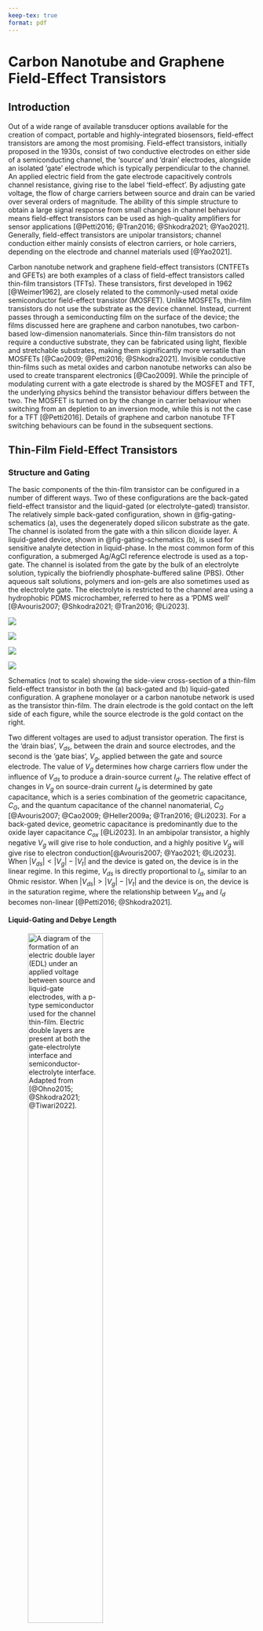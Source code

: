 ```yaml
---
keep-tex: true
format: pdf
---
```


# Carbon Nanotube and Graphene Field-Effect Transistors

## Introduction

Out of a wide range of available transducer options available for the creation of compact, portable and highly-integrated biosensors, field-effect transistors are among the most promising. Field-effect transistors, initially proposed in the 1930s, consist of two conductive electrodes on either side of a semiconducting channel, the 'source' and 'drain' electrodes, alongside an isolated 'gate' electrode which is typically perpendicular to the channel. An applied electric field from the gate electrode capacitively controls channel resistance, giving rise to the label 'field-effect'. By adjusting gate voltage, the flow of charge carriers between source and drain can be varied over several orders of magnitude. The ability of this simple structure to obtain a large signal response from small changes in channel behaviour means field-effect transistors can be used as high-quality amplifiers for sensor applications [@Petti2016; @Tran2016; @Shkodra2021; @Yao2021]. Generally, field-effect transistors are unipolar transistors; channel conduction either mainly consists of electron carriers, or hole carriers, depending on the electrode and channel materials used [@Yao2021].

Carbon nanotube network and graphene field-effect transistors (CNTFETs and GFETs) are both examples of a class of field-effect transistors called thin-film transistors (TFTs). These transistors, first developed in 1962 [@Weimer1962], are closely related to the commonly-used metal oxide semiconductor field-effect transistor (MOSFET). Unlike MOSFETs, thin-film transistors do not use the substrate as the device channel. Instead, current passes through a semiconducting film on the surface of the device; the films discussed here are graphene and carbon nanotubes, two carbon-based low-dimension nanomaterials. Since thin-film transistors do not require a conductive substrate, they can be fabricated using light, flexible and stretchable substrates, making them significantly more versatile than MOSFETs [@Cao2009; @Petti2016; @Shkodra2021]. Invisible conductive thin-films such as metal oxides and carbon nanotube networks can also be used to create transparent electronics [@Cao2009]. While the principle of modulating current with a gate electrode is shared by the MOSFET and TFT, the underlying physics behind the transistor behaviour differs between the two. The MOSFET is turned on by the change in carrier behaviour when switching from an depletion to an inversion mode, while this is not the case for a TFT [@Petti2016]. Details of graphene and carbon nanotube TFT switching behaviours can be found in the subsequent sections.

## Thin-Film Field-Effect Transistors {#sec-general-FETs}

### Structure and Gating {#sec-gating}

The basic components of the thin-film transistor can be configured in a number of different ways. Two of these configurations are the back-gated field-effect transistor and the liquid-gated (or electrolyte-gated) transistor. The relatively simple back-gated configuration, shown in @fig-gating-schematics (a), uses the degenerately doped silicon substrate as the gate. The channel is isolated from the gate with a thin silicon dioxide layer. A liquid-gated device, shown in @fig-gating-schematics (b), is used for sensitive analyte detection in liquid-phase. In the most common form of this configuration, a submerged Ag/AgCl reference electrode is used as a top-gate. The channel is isolated from the gate by the bulk of an electrolyte solution, typically the biofriendly phosphate-buffered saline (PBS). Other aqueous salt solutions, polymers and ion-gels are also sometimes used as the electrolyte gate. The electrolyte is restricted to the channel area using a hydrophobic PDMS microchamber, referred to here as a 'PDMS well' [@Avouris2007; @Shkodra2021; @Tran2016; @Li2023]. 

::: {#fig-gating-schematics layout="[[3,-1,45,-1,3,-1,45,-1]]"}

![](figures/(a).png)

![](figures/ch2/back-gate-schematic.png)

![](figures/(b).png)

![](figures/ch2/liquid-gate-schematic.png)

Schematics (not to scale) showing the side-view cross-section of a thin-film field-effect transistor in both the (a) back-gated and (b) liquid-gated configuration. A graphene monolayer or a carbon nanotube network is used as the transistor thin-film. The drain electrode is the gold contact on the left side of each figure, while the source electrode is the gold contact on the right.
:::

Two different voltages are used to adjust transistor operation. The first is the 'drain bias', $V_{ds}$, between the drain and source electrodes, and the second is the 'gate bias', $V_g$, applied between the gate and source electrode. The value of $V_g$ determines how charge carriers flow under the influence of $V_{ds}$ to produce a drain-source current $I_d$. The relative effect of changes in $V_g$ on source-drain current $I_d$ is determined by gate capacitance, which is a series combination of the geometric capacitance, $C_{G}$, and the quantum capacitance of the channel nanomaterial, $C_{Q}$ [@Avouris2007; @Cao2009; @Heller2009a; @Tran2016; @Li2023]. For a back-gated device, geometric capacitance is predominantly due to the oxide layer capacitance $C_{ox}$ [@Li2023]. In an ambipolar transistor, a highly negative $V_g$ will give rise to hole conduction, and a highly positive $V_g$ will give rise to electron conduction[@Avouris2007; @Yao2021; @Li2023]. When $|V_{ds}| < |V_g| - |V_t|$ and the device is gated on, the device is in the linear regime. In this regime, $V_{ds}$ is directly proportional to $I_{d}$, similar to an Ohmic resistor. When $|V_{ds}| > |V_g| - |V_t|$ and the device is on, the device is in the saturation regime, where the relationship between $V_{ds}$ and $I_{d}$ becomes non-linear [@Petti2016; @Shkodra2021].

#### Liquid-Gating and Debye Length {.unnumbered}

![A diagram of the formation of an electric double layer (EDL) under an applied voltage between source and liquid-gate electrodes, with a $p$-type semiconductor used for the channel thin-film. Electric double layers are present at both the gate-electrolyte interface and semiconductor-electrolyte interface. Adapted from [@Ohno2015; @Shkodra2021; @Tiwari2022].](figures/ch2/Debye-length-schematic.png){#fig-Debye-length width="60%"}

Understanding the ionic behaviour of the gate electrolyte used in a liquid-gated device setup gives insight into the gating and sensing behaviour of the setup. When a voltage is applied at the liquid-gate, the charged ions in solution move to form two electric double layers, one at the interface between the electrolyte and gate electrode, and one at the interface between electrolyte and semiconducting channel, as shown in @fig-Debye-length. The gate capacitance is a series combination of the capacitance of each EDL in series with quantum capacitance $C_{Q}$ [@Heller2010; @Shkodra2021]. The Gouy-Chapman-Stern model splits the EDL into two distinct regions, the first being a compact layer of ions, the Stern layer, and the second being a more diffuse layer, the Gouy-Chapman layer [@Tiwari2022]. The surface potential of the solid-electrolyte interface exponentially decreases across the diffuse region of the double-layer; the characteristic length of this potential screening is known as Debye length, $\lambda_D$. The typical electrolyte Debye length is on a nanometer scale, therefore the bulk electrolyte acts as an insulator, similar to the silicon dioxide dielectric in the back-gated configuration. The Stern layer capacitance is inversely proportional to the Debye length, and therefore decreased $\lambda_D$ corresponds to increased gate capacitance [@Heller2010; @Ohno2015; @Shkodra2021; @Yao2021].

$$
\lambda_D = \sqrt{\frac{\epsilon_0\epsilon_rk_bT}{2N_Aq^2I}}
$$ {#eq-debye-length}

The equation for Debye length $\lambda_D$ in an electrolyte solution is given by @eq-debye-length, where $\epsilon_0$ is vacuum permittivity, $\epsilon_r$ is the relative permittivity of the electrolyte, $\k_B$ is the Boltzmann constant, $T$ is absolute temperature in K, $N_A$ is the Avogadro number, $q$ is the elementary charge and $I$ is ionic strength in mmol L$^{-1}$. When temperature is kept constant, $\lambda_D$ only depends on the ionic strength of the electrolyte and not on any attributes of the gate electrode or channel. Successive dilutions of a particular electrolyte will increase the Debye length: for $1 \times$ PBS, $\lambda_D$ is 0.7 nm, for $0.1 \times$ PBS, $\lambda_D$ is 2.3 nm, for $0.01 \times$ PBS $\lambda_D$ is 7.3 nm and so on. This means gate capacitance is directly dependent on the electrolyte used and its concentration. A $1 \times$ PBS electrolyte gives a gate capacitance several orders of magnitude larger than that of a silicon oxide back-gate. A larger capacitance significantly increases the effect of electrostatic gating on the channel current, often described as increased electrostatic coupling between gate and channel. A liquid-gated device with low Debye length will therefore be highly sensitive to electrostatic changes across a small voltage range [@Heller2010; @Wang2010; @Ohno2015; @Shkodra2021; @Yao2021]. 

However, a decreased Debye length also has disadvantages for sensing. Electrostatic potentials outside of the electrolyte-channel electrical double layer are effectively screened from the channel. Electrical double layers will also form around charged biomolecules such as DNA present within the solution. The combined screening effect means signals due to potential changes in charged biomolecules within the bulk electrolyte will have no effect on gating of the channel, and therefore no effect on $I_d$. Interactions between the analyte and any biorecognition element must therefore occur within the Debye length, and so a tradeoff exists between channel sensitivity and the size of the sensitive region above the channel. Many medium or large proteins will require a relatively dilute electrolyte for analyte capture to be detected by the channel, which may not reflect the intended environment for biosensor application [@Stern2007; @Piccinini2018; @Shkodra2021]. Other approaches to increasing Debye length without reducing device sensitivity have therefore also been trialled. One approach involves attaching a layer of polyethylene glycol polymer (PEG) to the channel, limiting the approach of counterions. This increases Debye length at the electrolyte-channel interface while preserving the capacitance of the electrolyte-gate interface, keeping device sensitivity relatively high [@Gao2016; @Kesler2020].

### Electrical Characterisation

Both carbon nanotube field effect transistors and graphene field-effect transistors are naturally ambipolar. Applying a gate voltage $V_g$ to the gate of an ambipolar thin-film transistor influences the amount and type of available charge carriers for conduction [@Avouris2007; @Tran2016; @Heller2009a]. The current-voltage plots for a given transistor are known as the 'characteristic curves' of the transistor. The plot of $I_d$ against $V_g$ at constant $V_{ds}$ is known as the 'transfer' characteristic curve at that source-drain voltage, while the I-V curve of $I_d$ against $V_{ds}$ at constant $V_g$ is known as the 'source-drain' or 'output' characteristic curve at that gate voltage [@Petti2016; @Shkodra2021]. The transfer characteristics are governed by the gate capacitance, as discussed in @sec-gating. Both back-gated and liquid-gated transfer characteristics from ambipolar thin-film transistors are shown in @fig-gating-transfer. Taking regular transfer measurements of a graphene or carbon nanotube device is not only useful in building a complete picture of device behaviour, but also may help to ensure devices are kept highly sensitive to electrostatic gating effects through redistributing charge in the channel [@Noyce2019].

A variety of quantitative parameters can be extracted from the transfer characteristics of a thin-film transistor. A quantitative summary of a range of TFT parameters can be found in the thin-film transistor study by Petti *et al.* [@Petti2016]. The parameters of particular interest here are transconductance, on-off ratio, threshold voltage and subthreshold swing. Transconductance and on-off ratio are discussed below, while threshold voltage and subthreshold swing are discussed for the carbon nanotube network case specifically in @sec-electrical-characterisation-CNT. Other behaviours observed when measuring currents present in a thin-film device are also discussed below, including source-gate leakage current and the hysteresis and real-time signal drift of source-drain current. 

::: {#fig-gating-transfer layout="[[3,-1,45,-1,3,-1,45,-1],[3,-1,45,-1,3,-1,45,-1]]"}

![](figures/(a).png)

![](figures/ch2/Q5C10ch5transconductance.png)

![](figures/(b).png)

![](figures/ch2/NTQ31C5ch1transconductance.png)

![](figures/(c).png)

![](figures/ch2/Q5C10ch5on_current.png)

![](figures/(d).png)

![](figures/ch2/NTQ31C5ch1on_off_current.png)

Examples of field-effect transistor transfer characteristics taken at $V_{ds}$ = 100 mV from two different device channels. A linear scale is used in (a) and (b), while a logarithmic scale is used in (c) and (d). The curves in (a) and (c) are from backgated channels, while the curves in (b) and (d) are from liquid-gated channels. The linear fit with gradient corresponding to transconductance at $V_g$ = 0 V is shown in (a) and (b) with a dotted red line. The "on" current in (c) and (d) is shown with a red horizontal line, while the "off" current in (d) is shown with a blue horizontal line. 
:::

#### Transconductance {.unnumbered}

In the linear regime, transconductance at a specific gate voltage is given by $g_m = |dI_{d}/dV_g|$. Transconductance indicates how responsive the device is to electrostatic gating at a given gate voltage. In other words, when $g_m$ is large, small changes in $V_g$ can significantly modulate channel current $I_d$, which is useful for sensing [@Heller2009a; @Ohno2015]. Transconductance at a given gate voltage is also proportional to the mobility (movement) of charge carriers in the device channel, and therefore depends on the scattering properties of the material [@Rouhi2010; @Petti2016; @Li2023]. The transconductance at a specific gate voltage can be found from performing a linear fit in a small region around that voltage on the transfer curve. Linear fits for transconductance at $V_g = 0$ V are shown for a back-gated device in @fig-gating-transfer (a), and a liquid-gated device in @fig-gating-transfer (b), which give values of $g_m$ = 0.05 µS and $g_m$ = 1 µS respectively. The difference of several orders of magnitude between back-gated and liquid-gated transconductance corresponds to the difference of several orders of magnitude between back and liquid-gated gate capacitance [@Tran2016; @Shkodra2021]. Improved transconductance is therefore a significant advantage of the use of the liquid-gate.

#### On-off Ratio {.unnumbered}

Another important attribute of the transfer characteristic curve for all thin-film FETs is the on-off current ratio. On-off current ratio is the ratio of the current through a device when gated fully 'off' with a positive voltage, $I_{off}$, to the current through the device when gated fully 'on' with a negative voltage, $I_{on}$. The off current in an ambipolar FET can be defined as the minimum current during the transfer sweep, where the majority carrier transitions from being holes to electrons or *vice versa* [@Petti2016; @Zheng2017]. For example, for the channel shown in @fig-gating-transfer (b), $I_{on} = 741.5$ nA and $I_{off} = 0.2$ nA. Therefore, the on-off ratio $I_{on}/I_{off}$ is $\sim$ 3000. In contrast, even when 10 V is applied, the backgated device shown in @fig-gating-transfer (a) is never gated fully off. Being able to traverse both on and off regimes over a limited voltage interval is another advantage of the liquid-gated configuration. Having a low off current is desirable as it corresponds to low power consumption by the transistor [@Rouhi2010]. Overall, on-off ratio of a device is a useful figure of merit for switching which is relatively simple to both find and present.

#### Gate Leakage {.unnumbered}

::: {#fig-gating-hysteresis layout="[3,-1,45,-1,3,-1,45,-1]"}

![](figures/(a).png)

![](figures/ch2/Q5C10_hysteresis.png)

![](figures/(b).png)

![](figures/ch2/NTQ31C5_hysteresis.png)

Field-effect transistor transfer characteristics taken at $V_{ds}$ = 100 mV from two different device channels on a linear scale. Forward and reverse sweeps are shown for the back-gated case (a) and the liquid-gated case (b), with the direction of each sweep indicated by an arrow. A sweep rate of $V_{ds}$ = 100 mV/sample was used for the back-gated device and a sweep rate of $V_{ds}$ = 10 mV/sample was used for the liquid-gate device. The gate current measured during each sweep is also shown with a dotted line.
:::

Application of higher voltages to the gate in both the liquid-gate and back-gate cases can result in significant leakage currents through the gate. These currents mean that the insulating layer at the gate producing the capacitive effect no longer acts as an insulator, adversely affecting transistor quality [@Noyce2019; @Shkodra2021]. In the case of back-gated devices, gate leakage occurs due to conduction through the oxide dielectric. If the gate voltage produces an electric field exceeding the dielectric strength of the oxide, dielectric breakdown can occur, where the oxide layer no longer acts as an insulator. Breakdown results from voltage-induced oxygen vacancies in the SiO$_2$ lattice forming a conductive path through the insulator [@Padovani2017]. In the liquid-gated case, the choice of electrolyte determines the appropriate voltage range for electrical characterisation, since excessive voltages will drive electrolysis and induce redox reactions. For water-based electrolytes, gate voltages must be kept within the $\pm$ 1 V range [@Wang2010; @Ohno2015; @Shkodra2021]. In normal operation, gate current should appear negligible on a linear scale for both the back-gated and liquid-gated cases, as shown in @fig-gating-hysteresis.

#### Hysteresis and Baseline Drift {.unnumbered}

Thin-film transistor devices typically exhibit some degree of hysteresis, where the history of channel current affects future current behaviour. Hysteresis in carbon nanotube and graphene field-effect transistors is a result of filling or emptying of slow-discharge charge traps in the local environment of the channel. These charge traps exist either within the silicon dioxide insulator or at its interface with the channel, which can result from adsorption of water or other dopants [@McEuen2002; @Kim2003; @Wang2010]. A capacitive gating effect from charged ions also contributes to hysteresis, either due to the use of a electrolyte-gated environment or from charged surface contamination [@Wang2010]. Due to hysteresis, sweeping $V_g$ forwards across a set voltage range will result in a different $I_d - V_g$ characteristic curve than if $V_g$ is subsequently swept in the reverse direction over that same range. Hysteresis depends on the voltage range used for characterisation, the sweep rate and the environment of the transistor channel [@Kim2003; @Wang2010]. The difference between the forward and reverse sweep for both the back-gated and liquid-gated case is illustrated in @fig-gating-hysteresis. The hysteresis is significantly lower for the liquid-gated case, which may be explained by the reduced voltage range and sweep rate. However, the electrolyte layer may also prevent atmospheric adsorbents reaching the channel, further reducing hysteresis.

Memory effects are also present during current measurement when both source-drain and source-gate voltages are kept constant. These changes appear as a slow change in current, referred to here as either signal drift or baseline drift. In more extreme cases, baseline drift can obscure or even be confused with current changes attributable to analyte interaction during real-time sensing. Noyce *et al.* found that for carbon nanotube devices biased with $V_g = -15$ V, a period of steep signal drift was observed, which settled into a stable steady-state after $\sim$ 3 hours. It appears the signal drift, which occurred both in air and under vacuum conditions, was a result of trap states being filled in a manner that could be modelled using a sum of three exponentials. Changes in room temperature and ambient lighting were also found to contribute to signal noise and drift behaviours via separate mechanisms, but these contributions are relatively small. When numerous drift measurements were taken of the same device, even though the initial and final current values differed significantly between measurements, very similar settling behaviour was observed, indicating signal drift behaviour is reversible and characteristic of a particular channel [@Noyce2019]. 

As noted by Noyce *et al.*, the high demand for characterisation equipment in a standard device laboratory means that waiting over three hours for baseline drift to settle is impractical, and furthermore, extended periods of voltage application may degrade bio-functionalised devices. Since trap states are unavoidable to a degree [@DiMaria1993; @Collins2000], data analysis that accounts for baseline drift was therefore explored in some detail in this thesis.

## Graphene Field-Effect Transistors

### Graphene Properties

Graphene is a 2-dimensional material which consists of covalently bonded carbon atoms in a dense lattice of hexagonal cells [@McEuen2002; @Novoselov2004; @Geim2007; @Tran2016]. Graphene can be used to create a variety of low-dimensional graphitic nanomaterials, including carbon nanotubes [@McEuen2002] (see @sec-carbon-nanotubes). Monolayer and bilayer graphene are zero band-gap semiconductors, where traversing the electronic bandstructure in different directions gives rise to either metallic or semiconducting behaviour [@McEuen2002]. Adding more graphene layers adds more complexity to the bandstructure, with significant overlap between bands and reduced carrier mobility. When 10 or more layers are present, the structure behaves as 3D graphite [@Geim2007; @Ohno2015]. First isolated in 2004 [@Novoselov2004], monolayer graphene has many desirable electronic properties. Charge carrier transport is ballistic over submicrometer distances at room temperature, and as graphene is metallic even at the Dirac point, this transport is not inhibited by a Schottky barrier at the metal contacts of a device [@Novoselov2004; @Geim2007]. Graphene is also a highly chemically stable material. In particular, it will not readily oxidise in an electrolyte solution due to having a large 'electrochemical window'; in other words, it is too chemically stable to take part in electrochemical reactions within a large range of applied voltages [@Ohno2015; @Tran2016].

#### Graphene Folds {.unnumbered}

Vertical warping on the scale of tens of nanometers helps to stablise the graphene layer, increasing elastic energy but reducing the thermal vibrations which are large in a 2D material [@Geim2007].

### Electrical Characterisation {#sec-electrical-characterisation-graphene}

::: {#fig-graphene-characteristics layout="[[3,-1,45,-1,3,-1,45,-1]]"}

![](figures/(a).png)

![](figures/ch2/Graphene_transfer_1.png)

![](figures/(b).png)

![](figures/ch2/Graphene_transfer_2.png)

Liquid-gated transfer characteristics of two graphene field-effect transistor channels. In (a), the Dirac point voltage is indicated by a red dotted line, and regions of hole conduction and electron conduction are also shown. The relative Fermi energy in each region is shown on graphene bandstructure insets (adapted from [@Geim2007; @Ohno2015]). The graphene channel in (b) has double conduction minima, which are highlighted with red arrows.
:::

When a gate voltage $V_g$ is applied to the channel of a graphene device, the Fermi energy is shifted and surface charge density is altered [@Novoselov2004; @Heller2010; @Ohno2015]. An increase in available charge means an increase in carriers available for conduction and increased $I_d$ [@Geim2007]. 




The transfer sweep behaviour is that of an ambipolar semiconductor, except there is no characteristic 'off' regime. The minimum conductance obtainable by gating occurs at what is known as the neutrality or Dirac point, where the population of charge carriers is at a minimum [@Novoselov2004; @Ohno2015]. At voltages close to the Dirac voltage, a mixed state exists where both electrons and holes are present. As gate voltage moves left away from the Dirac voltage, holes begin to dominate conduction, while when gate voltage is moved to the right of the Dirac voltage, electrons dominate [@Novoselov2004].

As gate voltage is increased or decreased away from the Dirac voltage, conductivity increases linearly [@Novoselov2004]. Typically, a monolayer graphene channel will conduct holes at zero gate voltage, which is due to the presence of atmospheric dopants such as water. By removing these dopants, the Dirac point feature can be brought closer to the zero gate voltage position on the transfer curve, indicating graphene is naturally a mixed-carrier conductor [@Novoselov2004]. 

The on-off ratio of the graphene transfer curve shown is 5. As graphene lacks a bandgap, there is a minimum possible conductance for graphene devices, which leads to a relatively small on-off ratio [@Novoselov2004; @Geim2007]. This attribute is a drawback of the graphene FET in sensing applications when compared with carbon nanotube transistors [@Novoselov2004]. However, the transconductance of the curve at $V_g$ = 0 V, $g_m$ = 1 µS, is similar to the liquid-gated transconductance of a carbon nanotube device shown earlier.

while the Dirac voltage is 0.29 V. 



Quantative measurement of leftward shift in transfer curve

I compared the transfer characteristics after then rinse steps to the pristine characteristics
Transfer shifts where current drops to zero are excluded (indicates delamination/damage to channel)

### Sensing Mechanisms

The large surface-to-volume ratio of graphene makes it highly sensitive to intermolecular interactions and therefore appropriate for use in sensing applications [@Ohno2015; @Tran2016]. An analyte molecule can be detected using a graphene channel by observing the change in current that occurs when a charged analyte alters the channel Fermi level [@Heller2010; @Ohno2015]. 


## Random-Network Carbon Nanotube Field-Effect Transistors

### Carbon Nanotube Properties {#sec-carbon-nanotubes}

Since their initial identification in 1991 [@Iijima1991], a wide range of applications for carbon nanotubes (CNTs) have been proposed, due to their small mass, elasticity, strength, and unique electronic properties. A single-walled carbon nanotube (SWCNT) consists of a monolayer graphene sheet rolled up into a cylinder, while a multi-walled carbon nanotube (MWCNT) consists of several monolayer graphene cylinders where smaller cylinders are coaxially contained by larger cylinders [@Dekker1999; @Avouris2007; @Cao2009; @Rouhi2010]. Multi-walled carbon nanotubes may suffer from significant scattering at defects and diffusive electron motion [@Dekker1999]. However, single-walled carbon nanotubes are relatively defect-free, and carrier transport within nanotubes is near-ballistic at room temperature, resulting in high carrier mobility [@Avouris2007; @Rouhi2010; @Dekker1999; @Cao2009; @Shkodra2021]. The momentum of charge carriers in a single-walled carbon nanotube is quantised, confining carriers to 2-dimensional slices across the 3-dimensional graphene bandstructure. If a slice contains a bandgap, the carbon nanotube behaves as a semiconductor (s-CNT); if not, the nanotube behaves as a metal (m-CNT) [@McEuen2002]. The high surface-to-volume ratio of small-diameter single-walled carbon nanotubes makes them extremely sensitive and therefore particularly suitable for sensing applications [@Cao2009; @Shkodra2021]. Like graphene, carbon nanotubes have a large potential window, and are therefore not readily oxidised in a liquid-gate environment [@Ohno2015].

![Diagram illustrating how a graphene sheet can be rolled up at various angles to form carbon nanotubes. The two black dotted lines represent boundaries which can be cut across and then brought into contact to form a cylinder. The cylinder here is referred to by the integer pair (6,4), as the chiral vector $C_h$, the vector perpendicular to the cut through the sheet, is given by $C_h = 6a_1+4a_2$. The chiral vector forms the circumference of the rolled carbon nanotube. The left edge in the zigzag ($n$,0) and armchair ($n$,$n$) cases are shown with a blue and purple dotted line respectively. The location of the right edge (diameter of the nanotube) is determined by the value chosen for $n$. Adapted from [@Dekker1999; @Lu2012].](figures/ch2/carbon_nanotube_wrapping.png){#carbon-nanotube-wrapping width="75%"}


The chirality and diameter of a carbon nanotube determines its electronic bandstructure and whether it has semiconducting or metallic characteristics [@Martel1998; @Dekker1999; @McEuen2002; @Avouris2007]. The nanotube chirality indices ($n$,$m$) determine the chiral angle at which hexagons wind around the nanotube relative to the longitudinal axis of the nanotube. This chiral angle is the angle between the chiral vector $\textbf{C}_h = n\textbf{a}_1+m\textbf{a}_2$, which maps to the circumference of the nanotube, and the basis vector $\textbf{a}_1$, which is parallel to a row of hexagons. The size of the chiral angle $\theta$ is given by @eq-chiral-angle, the diameter of the resulting carbon nanotube is given by $d=|C_h|/\pi$ [@Lu2012]. 

$$
\theta = \arcsin\frac{\sqrt{3}m}{2\sqrt{n^2+nm+m^2}}, \space n > m
$$ {#eq-chiral-angle}

When $m=0$, $\theta = 0°$, and the resulting carbon nanotube has a 'zigzag' structure; when $m=n$, $\theta = 30°$, and the carbon nanotube has an 'armchair' structure. When $\theta$ is between $0°-30°$, the structure is referred to as 'chiral' [@Dekker1999; @Lu2012]. When $n-m=3z$, where $z$ is an integer, the resulting carbon nanotube is metallic $-$ for example, if $n=5$ and $m=5$, $z=0$ and the tube is metallic with an armchair structure. All other nanotubes are semiconducting, including the (6,4) chiral nanotube described in @carbon-nanotube-wrapping. Out of the chiral arrangements available, two-thirds of the possible structures are semiconducting while one-third is metallic [@Dekker1999]. 

### Carbon Nanotube Networks 

Although a single carbon nanotube can be used as the channel of a thin-film transistor, this approach has significant drawbacks. It is difficult to ensure good device-to-device reproducibility with a single nanotube present, and the amount of current which can be placed through a single nanotube is relatively low. An alternative approach is to use a large-scale network of carbon nanotubes as the transistor channel. In a network of carbon nanotubes, the individual electrical properties of the CNTs are averaged out across the network, minimising device-to-device variation. Furthermore, the large area of coverage both ensures high currents and increases the likelihood of interactions with the local environment in sensing applications [@Hu2004; @Cao2009; @Murugathas2019a]. Carbon nanotube networks can either be aligned or randomly deposited [@Cao2009]; in this thesis, randomly deposited networks were fabricated using facile solution-deposition methods. Important attributes of a carbon nanotube film include the density of the network (number of nanotubes per unit area), the ratio of metallic to semiconducting nanotubes present, and the distribution of nanotube diameters present [@Cao2009]. The strong van der Waals forces between carbon nanotubes leads to bundles of carbon nanotubes being present in a network, which may contain many nanotubes of different size and chirality [@Fuhrer2000; @Hu2004; @Cao2009; @Murugathas2019a].

In a network carbon nanotube device with metal electrodes, transistor switching is affected by changes occurring at the interface between the electrodes and the semiconducting carbon nanotubes. A Schottky barrier forms at this interface due to a difference in work function between the metal and semiconducting CNTs. This difference leads to a bending of the conduction and valence bands and the formation of an electric dipole layer at the junction. The metal used has a direct impact on barrier height $\phi_B$, which results from the absence of metal-semiconductor bonding [@Avouris2007; @Cao2009; @Topinka2009; @Li2023]. The spatial extent of the dipole layer is called the barrier thickness. For unipolar transistors, where the Schottky barrier is thick, the channel-electrode contact determines the type of charge carrier passing between source and drain. A contact which forms a low Schottky barrier for holes will form a high Schottky barrier for electrons, and holes dominate conduction. The reverse applies for a contact with a high Schottky barrier for holes, where electrons dominate conduction [@Avouris2007; @Heller2008; @Shkodra2021]. Semiconducting thin-film devices can be ambipolar, where charge carriers quantum-mechanically tunnel through thin Schottky barriers, and electrons and holes can both flow through the channel [@Avouris2007; @Heller2008].

The behaviour of carbon nanotube network transistors is also influenced by potential barriers existing at junctions between carbon nanotubes within the network. Schottky barriers exist at metallic-semiconducting junctions (m-s junctions), while a heterojunction barrier exists between semiconducting nanotubes of different bandgap (s-s' junctions) [@Fuhrer2000; @Murugathas2019a]. These potential barriers mean resistance across these junctions is significantly higher than across a junction between metallic nanotubes (m-m junction) or semiconducting nanotubes of the same bandgap (s-s junction) [@Fuhrer2000].  The density of the nanotube network determines the relative contribution of Schottky barriers to device behaviour. In a sparse network with a high proportion of semiconducting tubes, there may be many junctions but no percolating pathways that entirely consist of  nanotubes of one type, meaning Schottky barriers will severely limit conductance. In a dense network, percolating paths composed entirely of one type of nanotube may be present which can bypass the Schottky barriers [@Hu2004]. 


When the channel length is much larger than that of individual nanotubes, these junctions form percolation pathways which channel current must pass through. If only one percolation pathway exists across a sparse network, the network density is at the 'percolation threshold'. If a network is below the percolation threshold, the channel will not conduct [@Hu2004]. The chiral composition of percolating pathways has important consequences for channel resistance. Each junction across a percolating pathway is an interface with an associated resistance.  


### Electrical Characterisation {#sec-electrical-characterisation-CNT}

::: {#fig-CNT-characteristics layout="[[3,-1,45,-1,3,-1,45,-1]]"}

![](figures/(a).png)

![](figures/ch2/CNT_transfer_1.png)

![](figures/(b).png)

![](figures/ch2/CNT_transfer_2.png)

Liquid-gated transfer characteristics of a single carbon nanotube network field-effect transistor channel, using a logarithmic scale in (a) and using a linear scale in (b) to emphasise different features of the same dataset. The subthreshold slope is shown with a black dotted line, while the threshold voltages are shown with red dotted lines. The ON and OFF regimes are also indicated on both figures.
:::

Like graphene transistors, carbon nanotube transistors are naturally ambipolar: they can conduct both electrons and holes. Holes travel at highly negative voltages, while electrons travel at highly positive voltages. At intermediary voltages, both electrons and holes flow. Transistor behaviour can be made unipolar through doping the semiconducting carbon nanotubes or by choosing an electrode metal with a particularly high work function, increasing the Schottky barrier for one type of charge [@Avouris2007; @Cao2009]. For example, the use of gold electrodes promotes $p$-type behaviour over $n$-type behaviour due to the work function of the metal; adsorption of oxygen from the air will weakly dope the semiconducting carbon nanotubes and likewise promote $p$-type behaviour [@McEuen2002; @Cao2009; @Shkodra2021]. Partial alignment of a random-network carbon nanotube network maximises the transconductance of a device, as this creates more semiconducting pathways while maintaining the presence of junctions within the network [@Cao2009; @Rouhi2010].

The threshold voltage $V_t$ is the gate voltage required to increase the height of the Schottky barriers at the contacts or within the network until semiconducting nanotube charge carriers can no longer pass over the barrier [@Avouris2007; @Topinka2009]. For a $p$-type semiconductor channel, increasing $V_g$ towards positive gate voltages will raise the Schottky barrier and turn current off, with the opposite being true for an $n$-type channel. There are therefore two threshold voltages for these devices, $V_{t,h}$ and $V_{t,e}$. Within the range between these gate voltages, both holes and electrons flow through the channel [@Avouris2007; @Reiner-Rozman2015]. Conduction across metallic nanotubes is largely unaffected by changes in $V_g$ [@Fuhrer2000; @Topinka2009]. The on-off ratio of a carbon nanotube device is largely decided by the ratio of s-CNTs to m-CNTs. If the current from quantum tunnelling of charge carriers between the electrodes and semiconducting CNTs is negligible, the pathways containing only metallic carbon nanotubes in the network determines the size of $I_{off}$. Therefore, unlike a graphene device, the off current can be readily modified by changing the proportion of metallic carbon nanotubes present in the network [@Hu2004; @Cao2009; @Rouhi2010]. 

In a liquid-gated environment, gate leakage currents may approach that of the carbon nanotube channel drain current, especially if the network used is sparse. This can lead to significant device noise. The relative prominence of liquid-gate leakage current when using sparse carbon nanotube FETs therefore means using a dense network or a graphene device can give enhanced signal-to-noise ratio during sensing [@Ohno2015].





The threshold voltage is the voltage required to fully deplete the device channel of charge carriers [@Martel1998]. It can be estimated by extrapolating the linear part of the transfer characteristics of a device to the $V_g$ axis.

The FET turns on at the ‘threshold voltage’, $V_g$ = $V_t$. For the $p$-type FET, when $V_g$ > $V_t$, $I_d$ increases linearly.

From extrapolating
the trendline of the linear region to the $V_g$ axis, the intercept $V_{gInt}$ is approximately equivalent to $V_t$ [@Sze2006].

$V_t$ can be estimated by extrapolating the linear region of the transfer characteristics of a device to the $V_g$ axis. The value for $V_g$ at this intercept is approximately equal to $V_t$ when $V_{ds}$ is close to zero [@Sze2006]. It should be noted that it is difficult to relate this estimate for $V_t$ for thin-film field-effect transistors to carrier density directly. Instead, the value found for $V_t$ should be considered as a useful parameter for comparing the gating behaviour of different devices [@Schoonveld2001].

Threshold Voltage: minimum gate-to-source voltage that is needed to create a conducting path between the electrodes

Quantative measurement of leftward shift in transfer curve
Use minima of curve in reverse sweep direction (more consistent than reading in forward sweep direction)
I compared the transfer characteristics after then rinse steps to the pristine characteristics
Transfer shifts where current drops to zero are excluded (indicates delamination/damage to channel)

Second quantative measurement of leftward shift in transfer curve
Use curve in reverse sweep direction (more consistent than reading in forward sweep direction)
Separate readings for left and right hand sides of transfer curve (left side = electrons dominant carrier, right side = holes dominant carrier)
Transfer shifts where current drops to zero are excluded (indicates delamination/damage to channel)
This gives us a quantitative idea of whether the transfer shifts in slides 5/6 are stable (remain the same/similar after rinse steps)

### Sensing Mechanisms

Like graphene, as carbon nanotubes have a high proportion of exposed surface atoms they are very sensitive to their surroundings, making them suitable for sensing purposes [@Cao2009; @Yao2021; @Shkodra2021]. The chirality and diameter of a carbon nanotube affects both its coupling with the gate and its surface chemistry, impacting the type of sensing mechanisms which can take place when a single CNT is present. The switching behaviour due to electrostatic gating only applies to semiconducting, and not metallic, carbon nanotubes. Metallic carbon nanotubes have been found to be more chemically reactive than semiconducting carbon nanotubes, which may result from their finite density of states near the Fermi level. Larger diameter carbon nanotubes are also more reactive due to more carbon bonding hybridisation configurations being available [@Cao2009]. Carbon nanotubes have been used for vapour-phase sensing since 2000, when Kong *et al.* found that the resistance over a single CNT channel was modified when exposed to gas molecules like NO$_2$ and NH$_3$ [@Kong2000]. In a range of gas sensor applications, carbon nanotubes can detect the presence of analyte at the parts per billion level [@Cao2009; @Battie2011; @Boyd2014; @Chen2019]. However, their high sensitivity comes with the disadvantage of low specificity or selectivity $-$ nanotubes respond to many different analytes in a similar manner. To enhance specificity, surface functionalisation can be used, which may use either inorganic or biological materials, including DNA and proteins [@Cao2009].

For carbon nanotube network transistors, sensing mechanisms include electrostatic gating, charge transfer, Schottky barrier modulation, capacitance modulation and charge scattering. Response mechanisms may take place at the gate, the junctions between channel and contact, or at the semiconductor channel [@Heller2008; @Battie2011; @Boyd2014; @Tran2016; @Li2023]. Modification of the channel-metal Schottky barrier can dominate sensing activity, and this can complicate the identification of mechanisms underlying the sensing behaviour [@Cao2009; @Boyd2014; @Schroeder2019]. The encapsulation layer shown in @fig-gating-schematics is added to separate the electrodes from the channel-metal junction and prevent these responses [@Heller2008; @Shkodra2021]. If there are few m-s and s-s' present in an encapsulated device, the predominant sensing mechanism is either charge transfer from the analyte to channel [@Allen2007; @Battie2011] or electrostatic gating [@Heller2008]. The charge transfer mechanism involves direct addition of charge carriers to the channel, while the gating mechanism results from a nearby charge inducing an opposite polarity charge in the channel. Both changes alter the relationship between $V_g$ and $I_d$ and shift the carrier threshold voltages [@Tran2016; @Shkodra2021]. However, if many m-s or s-s' junctions are present, the modulation of Schottky barriers between metallic and semiconducting carbon nanotubes may make a significant contribution to sensing responses [@Boyd2014; @Murugathas2019a].